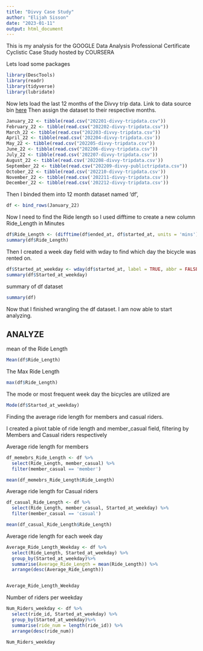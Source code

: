 ```yaml
---
title: "Divvy Case Study"
author: "Elijah Sisson"
date: "2023-01-11"
output: html_document
---
```


This is my analysis for the GOOGLE Data Analysis Professional Certificate Cyclistic Case Study hosted by COURSERA

Lets load some packages

```r
library(DescTools)
library(readr)
library(tidyverse)
library(lubridate)
```

Now lets load the last 12 months of the Divvy trip data. Link to data source bin [here](https://divvy-tripdata.s3.amazonaws.com/index.html)
Then assign the dataset to their respective months.

```r
January_22 <- tibble(read.csv("202201-divvy-tripdata.csv"))
February_22 <- tibble(read.csv("202202-divvy-tripdata.csv"))
March_22 <- tibble(read.csv("202203-divvy-tripdata.csv"))
April_22 <- tibble(read.csv('202204-divvy-tripdata.csv'))
May_22 <- tibble(read.csv("202205-divvy-tripdata.csv"))
June_22 <- tibble(read.csv("202206-divvy-tripdata.csv"))
July_22 <- tibble(read.csv('202207-divvy-tripdata.csv'))
August_22 <- tibble(read.csv('202208-divvy-tripdata.csv'))
September_22 <- tibble(read.csv("202209-divvy-publictripdata.csv"))
October_22 <- tibble(read.csv('202210-divvy-tripdata.csv'))
November_22 <- tibble(read.csv('202211-divvy-tripdata.csv'))
December_22 <- tibble(read.csv('202212-divvy-tripdata.csv'))
```

Then I binded them into 12 month dataset named 'df',

```r
df <- bind_rows(January_22)
```

Now I need to find the Ride length so I used difftime to create a new column Ride_Length in Minutes
```r
df$Ride_Length <- (difftime(df$ended_at, df$started_at, units = 'mins'))
summary(df$Ride_Length)
```

Then I created a week day field with wday to find which day the bicycle was rented on.

```r
df$Started_at_weekday <- wday(df$started_at, label = TRUE, abbr = FALSE)
summary(df$Started_at_weekday)
```

summary of df dataset
```r
summary(df)
```

Now that I finished wrangling the df dataset. I am now able to start analyzing.

## ANALYZE

mean of the Ride Length

```r
Mean(df$Ride_Length)
```

The Max Ride Length

```r
max(df$Ride_Length)
```

The mode or most frequent week day the bicycles are utilized are
```r
Mode(df$Started_at_weekday)
```

Finding the average ride length for members and casual riders.

I created a pivot table of ride length and member_casual field, filtering by Members and Casual riders respectively

Average ride length for members
```r
df_memebrs_Ride_Length <- df %>%
  select(Ride_Length, member_casual) %>%
  filter(member_casual == 'member')

mean(df_memebrs_Ride_Length$Ride_Length)
```

Average ride length for Casual riders
```r
df_casual_Ride_Length <- df %>%
  select(Ride_Length, member_casual, Started_at_weekday) %>%
  filter(member_casual == 'casual')

mean(df_casual_Ride_Length$Ride_Length)
```
Average ride length for each week day

```r
Average_Ride_Length_Weekday <- df %>%
  select(Ride_Length, Started_at_weekday) %>%
  group_by(Started_at_weekday)%>%
  summarise(Average_Ride_Length = mean(Ride_Length)) %>%
  arrange(desc(Average_Ride_Length))


Average_Ride_Length_Weekday
```
Number of riders per weekday
```r
Num_Riders_weekday <- df %>%
  select(ride_id, Started_at_weekday) %>%
  group_by(Started_at_weekday)%>%
  summarise(ride_num = length(ride_id)) %>%
  arrange(desc(ride_num))

Num_Riders_weekday
```
